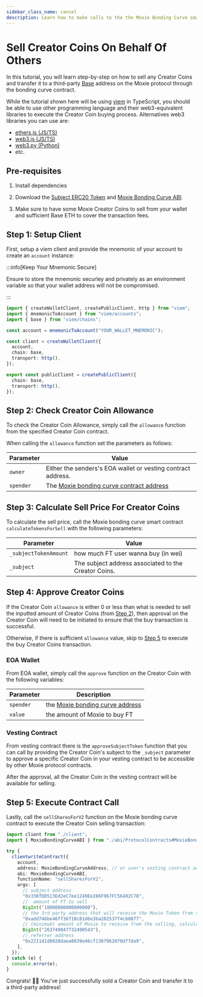 ```yaml
---
sidebar_class_name: cancel
description: Learn how to make calls to the the Moxie Bonding Curve smart contract to sell Creator Coins on behalf of other address.
---
```



# Sell Creator Coins On Behalf Of Others

In this tutorial, you will learn step-by-step on how to sell any Creator Coins and transfer it to a third-party [Base](https://www.base.org/) address on the Moxie protocol through the bonding curve contract.

While the tutorial shown here will be using [viem](https://viem.sh) in TypeScript, you should be able to use other programming language and their web3-equivalent libraries to execute the Creator Coin buying process. Alternatives web3 libraries you can use are:

- [ethers.js (JS/TS)](https://docs.ethers.org/v5/)
- [web3.js (JS/TS)](https://www.web3js.org/)
- [web3.py (Python)](https://web3py.readthedocs.io/en/stable/)
- etc.

## Pre-requisites

1. Install dependencies

<Install dependencies="viem" />

2. Download the [Subject ERC20 Token](https://github.com/moxie-protocol/contracts/blob/dev/packages/protocol/ignition/deployments/base-mainnet/artifacts/ProtocolContracts%23SubjectERC20.json) and [Moxie Bonding Curve ABI](https://github.com/moxie-protocol/contracts/blob/dev/packages/protocol/ignition/deployments/base-mainnet/artifacts/ProtocolContracts%23MoxieBondingCurve.json).

3. Make sure to have some Moxie Creator Coins to sell from your wallet and sufficient Base ETH to cover the transaction fees.

## Step 1: Setup Client

First, setup a viem client and provide the mnemonic of your account to create an `account` instance:

:::info[Keep Your Mnemonic Secure]

Ensure to store the mnemonic securley and privately as an environment variable so that your wallet address will not be compromised.

:::

```ts title="client.ts"
import { createWalletClient, createPublicClient, http } from "viem";
import { mnemonicToAccount } from "viem/accounts";
import { base } from "viem/chains";

const account = mnemonicToAccount("YOUR_WALLET_MNEMONIC");

const client = createWalletClient({
  account,
  chain: base,
  transport: http(),
});

export const publicClient = createPublicClient({
  chain: base,
  transport: http(),
});
```

## Step 2: Check Creator Coin Allowance

To check the Creator Coin Allowance, simply call the `allowance` function from the specified Creator Coin contract.

When calling the `allowance` function set the parameters as follows:

| Parameter | Value                                                                                                               |
| --------- | ------------------------------------------------------------------------------------------------------------------- |
| `owner`   | Either the senders's EOA wallet or vesting contract address.                                                        |
| `spender` | The [Moxie bonding curve contract address](https://basescan.org/address/0x373065e66B32a1C428aa14698dFa99BA7199B55E) |

## Step 3: Calculate Sell Price For Creator Coins

To calculate the sell price, call the Moxie bonding curve smart contract `calculateTokensForSell` with the following parameters:

| Parameter             | Value                                                |
| --------------------- | ---------------------------------------------------- |
| `_subjectTokenAmount` | how much FT user wanna buy (in wei)                  |
| `_subject`            | The subject address associated to the Creator Coins. |

## Step 4: Approve Creator Coins

If the Creator Coin `allowance` is either 0 or less than what is needed to sell the inputted amount of Creator Coins (from [Step 2](./04-sell-fan-tokens-on-behalf-of-others.mdx#step-2-check-fan-token-allowance)), then approval on the Creator Coin will need to be initiated to ensure that the buy transaction is successful.

Otherwise, if there is sufficient `allowance` value, skip to [Step 5](./04-sell-fan-tokens-on-behalf-of-others.mdx#step-5-execute-contract-call) to execute the buy Creator Coins transaction.

### EOA Wallet

From EOA wallet, simply call the `approve` function on the Creator Coin with the following variables:

| Parameter | Description                                                                                                |
| --------- | ---------------------------------------------------------------------------------------------------------- |
| `spender` | the [Moxie bonding curve address](https://basescan.org/address/0x373065e66B32a1C428aa14698dFa99BA7199B55E) |
| `value`   | the amount of Moxie to buy FT                                                                              |

### Vesting Contract

From vesting contract there is the `approveSubjectToken` function that you can call by providing the Creator Coin's subject to the `_subject` parameter to approve a specific Creator Coin in your vesting contract to be accessible by other Moxie protocol contracts.

After the approval, all the Creator Coin in the vesting contract will be available for selling.

## Step 5: Execute Contract Call

Lastly, call the `sellSharesForV2` function on the Moxie bonding curve contract to execute the Creator Coin selling transaction:

<Tabs>
  <TabItem value="viem-ts" label="Viem (TS)">

```ts title="index.ts"
import client from "./client";
import { MoxieBondingCurveABI } from "./abi/ProtocolContracts#MoxieBondingCurve.json";

try {
  clientwriteContract({
    account,
    address: MoxieBondingCurveAddress, // or user's vesting contract address
    abi: MoxieBondingCurveABI,
    functionName: "sellSharesForV2",
    args: [
      // subject address
      "0x338fDD513Ed2eC7ee1249Ee286F967FC56492C78",
      //  amount of FT to sell
      BigInt("10000000000000000"),
      // the 3rd party address that will receive the Moxie Token from the selling
      "0xadd746be46ff36f10c81d6e3ba282537f4c68077",
      // (minimum) amount of Moxie to receive from the selling, calculated from step 2
      BigInt("263749847732490543"),
      // referrer address
      "0x2211d1d0020daea8039e46cf1367962070d77da9",
    ],
  });
} catch (e) {
  console.error(e);
}
```

</TabItem>
</Tabs>

Congrats! 🥳🎉 You've just successfully sold a Creator Coin and transfer it to a third-party address!

<DeveloperSupport />
